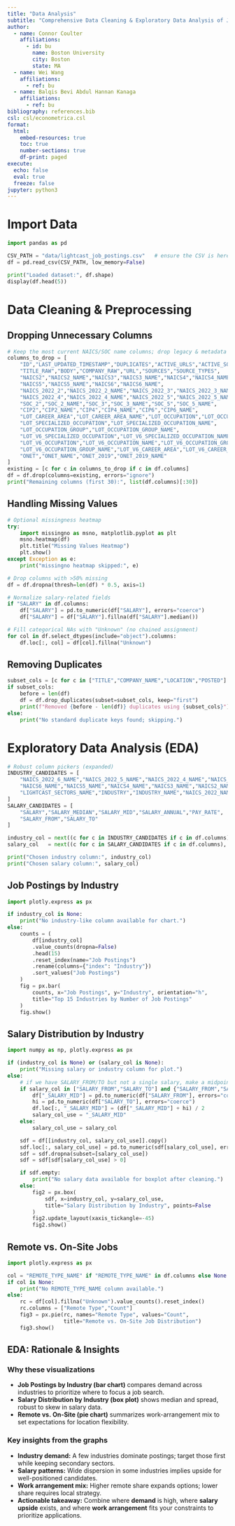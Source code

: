 ```yaml
---
title: "Data Analysis"
subtitle: "Comprehensive Data Cleaning & Exploratory Data Analysis of Job Market Trends"
author:
  - name: Connor Coulter
    affiliations:
      - id: bu
        name: Boston University
        city: Boston
        state: MA
  - name: Wei Wang
    affiliations:
      - ref: bu
  - name: Balqis Bevi Abdul Hannan Kanaga
    affiliations:
      - ref: bu
bibliography: references.bib
csl: csl/econometrica.csl
format: 
  html:
    embed-resources: true
    toc: true
    number-sections: true
    df-print: paged
execute:
  echo: false
  eval: true
  freeze: false
jupyter: python3
---
```


# Import Data

```python
import pandas as pd

CSV_PATH = "data/lightcast_job_postings.csv"   # ensure the CSV is here
df = pd.read_csv(CSV_PATH, low_memory=False)

print("Loaded dataset:", df.shape)
display(df.head(5))
```

# Data Cleaning & Preprocessing

## Dropping Unnecessary Columns
```python
# Keep the most current NAICS/SOC name columns; drop legacy & metadata
columns_to_drop = [
    "ID","LAST_UPDATED_TIMESTAMP","DUPLICATES","ACTIVE_URLS","ACTIVE_SOURCES_INFO",
    "TITLE_RAW","BODY","COMPANY_RAW","URL","SOURCES","SOURCE_TYPES",
    "NAICS2","NAICS2_NAME","NAICS3","NAICS3_NAME","NAICS4","NAICS4_NAME",
    "NAICS5","NAICS5_NAME","NAICS6","NAICS6_NAME",
    "NAICS_2022_2","NAICS_2022_2_NAME","NAICS_2022_3","NAICS_2022_3_NAME",
    "NAICS_2022_4","NAICS_2022_4_NAME","NAICS_2022_5","NAICS_2022_5_NAME",
    "SOC_2","SOC_2_NAME","SOC_3","SOC_3_NAME","SOC_5","SOC_5_NAME",
    "CIP2","CIP2_NAME","CIP4","CIP4_NAME","CIP6","CIP6_NAME",
    "LOT_CAREER_AREA","LOT_CAREER_AREA_NAME","LOT_OCCUPATION","LOT_OCCUPATION_NAME",
    "LOT_SPECIALIZED_OCCUPATION","LOT_SPECIALIZED_OCCUPATION_NAME",
    "LOT_OCCUPATION_GROUP","LOT_OCCUPATION_GROUP_NAME",
    "LOT_V6_SPECIALIZED_OCCUPATION","LOT_V6_SPECIALIZED_OCCUPATION_NAME",
    "LOT_V6_OCCUPATION","LOT_V6_OCCUPATION_NAME","LOT_V6_OCCUPATION_GROUP",
    "LOT_V6_OCCUPATION_GROUP_NAME","LOT_V6_CAREER_AREA","LOT_V6_CAREER_AREA_NAME",
    "ONET","ONET_NAME","ONET_2019","ONET_2019_NAME"
]
existing = [c for c in columns_to_drop if c in df.columns]
df = df.drop(columns=existing, errors="ignore")
print("Remaining columns (first 30):", list(df.columns)[:30])
```

## Handling Missing Values
```python
# Optional missingness heatmap
try:
    import missingno as msno, matplotlib.pyplot as plt
    msno.heatmap(df)
    plt.title("Missing Values Heatmap")
    plt.show()
except Exception as e:
    print("missingno heatmap skipped:", e)

# Drop columns with >50% missing
df = df.dropna(thresh=len(df) * 0.5, axis=1)

# Normalize salary-related fields
if "SALARY" in df.columns:
    df["SALARY"] = pd.to_numeric(df["SALARY"], errors="coerce")
    df["SALARY"] = df["SALARY"].fillna(df["SALARY"].median())

# Fill categorical NAs with "Unknown" (no chained assignment)
for col in df.select_dtypes(include="object").columns:
    df.loc[:, col] = df[col].fillna("Unknown")
```

## Removing Duplicates
```python
subset_cols = [c for c in ["TITLE","COMPANY_NAME","LOCATION","POSTED"] if c in df.columns]
if subset_cols:
    before = len(df)
    df = df.drop_duplicates(subset=subset_cols, keep="first")
    print(f"Removed {before - len(df)} duplicates using {subset_cols}")
else:
    print("No standard duplicate keys found; skipping.")
```

# Exploratory Data Analysis (EDA)

```python
# Robust column pickers (expanded)
INDUSTRY_CANDIDATES = [
    "NAICS_2022_6_NAME","NAICS_2022_5_NAME","NAICS_2022_4_NAME","NAICS_2022_3_NAME","NAICS_2022_2_NAME",
    "NAICS6_NAME","NAICS5_NAME","NAICS4_NAME","NAICS3_NAME","NAICS2_NAME",
    "LIGHTCAST_SECTORS_NAME","INDUSTRY","INDUSTRY_NAME","NAICS_2022_NAME","SECTOR_NAME"
]
SALARY_CANDIDATES = [
    "SALARY","SALARY_MEDIAN","SALARY_MID","SALARY_ANNUAL","PAY_RATE",
    "SALARY_FROM","SALARY_TO"
]

industry_col = next((c for c in INDUSTRY_CANDIDATES if c in df.columns), None)
salary_col   = next((c for c in SALARY_CANDIDATES if c in df.columns), None)

print("Chosen industry column:", industry_col)
print("Chosen salary column:", salary_col)
```

## Job Postings by Industry
```python
import plotly.express as px

if industry_col is None:
    print("No industry-like column available for chart.")
else:
    counts = (
        df[industry_col]
        .value_counts(dropna=False)
        .head(15)
        .reset_index(name="Job Postings")
        .rename(columns={"index": "Industry"})
        .sort_values("Job Postings")
    )
    fig = px.bar(
        counts, x="Job Postings", y="Industry", orientation="h",
        title="Top 15 Industries by Number of Job Postings"
    )
    fig.show()
```

## Salary Distribution by Industry
```python
import numpy as np, plotly.express as px

if (industry_col is None) or (salary_col is None):
    print("Missing salary or industry column for plot.")
else:
    # if we have SALARY_FROM/TO but not a single salary, make a midpoint
    if salary_col in ["SALARY_FROM","SALARY_TO"] and {"SALARY_FROM","SALARY_TO"}.issubset(df.columns):
        df["_SALARY_MID"] = pd.to_numeric(df["SALARY_FROM"], errors="coerce")
        hi = pd.to_numeric(df["SALARY_TO"], errors="coerce")
        df.loc[:, "_SALARY_MID"] = (df["_SALARY_MID"] + hi) / 2
        salary_col_use = "_SALARY_MID"
    else:
        salary_col_use = salary_col

    sdf = df[[industry_col, salary_col_use]].copy()
    sdf.loc[:, salary_col_use] = pd.to_numeric(sdf[salary_col_use], errors="coerce")
    sdf = sdf.dropna(subset=[salary_col_use])
    sdf = sdf[sdf[salary_col_use] > 0]

    if sdf.empty:
        print("No salary data available for boxplot after cleaning.")
    else:
        fig2 = px.box(
            sdf, x=industry_col, y=salary_col_use,
            title="Salary Distribution by Industry", points=False
        )
        fig2.update_layout(xaxis_tickangle=-45)
        fig2.show()
```

## Remote vs. On-Site Jobs
```python
import plotly.express as px

col = "REMOTE_TYPE_NAME" if "REMOTE_TYPE_NAME" in df.columns else None
if col is None:
    print("No REMOTE_TYPE_NAME column available.")
else:
    rc = df[col].fillna("Unknown").value_counts().reset_index()
    rc.columns = ["Remote Type","Count"]
    fig3 = px.pie(rc, names="Remote Type", values="Count",
                  title="Remote vs. On-Site Job Distribution")
    fig3.show()
```

## EDA: Rationale & Insights

### Why these visualizations
- **Job Postings by Industry (bar chart)** compares demand across industries to prioritize where to focus a job search.
- **Salary Distribution by Industry (box plot)** shows median and spread, robust to skew in salary data.
- **Remote vs. On-Site (pie chart)** summarizes work-arrangement mix to set expectations for location flexibility.

### Key insights from the graphs
- **Industry demand:** A few industries dominate postings; target those first while keeping secondary sectors.
- **Salary patterns:** Wide dispersion in some industries implies upside for well-positioned candidates.
- **Work arrangement mix:** Higher remote share expands options; lower share requires local strategy.
- **Actionable takeaway:** Combine where **demand** is high, where **salary upside** exists, and where **work arrangement** fits your constraints to prioritize applications.
